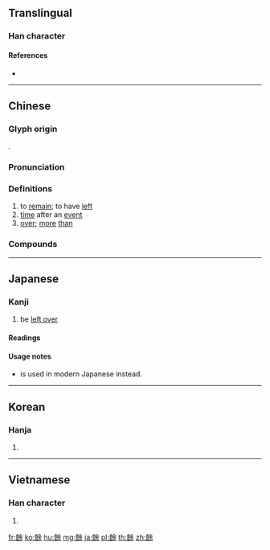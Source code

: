 {{character info/new}}
{{also|余|馀}}
==Translingual==
{{ja-forms|[[余]]|[[余]]|餘}}

===Han character===
{{Han char|rn=184|rad=食|as=07|sn=16|four=88794|canj=OIOMD|ids=⿰飠余}}

====References====
* {{Han ref|kx=1420.250|dkj=44185|dj=1945.240|hdz=74456.090|uh=9918|ud=39192|bh=BE6C|bd=48748}}

----

==Chinese==
{{zh-forms|s=余|alt=馀-nonstandard simplified}}

===Glyph origin===
{{Han etym}}
{{Han compound|食|余|c1=s|c2=p|ls=psc}}.

===Pronunciation===
{{zh-pron
|m=yú
|c=jyu4
|mn=qz:îr/tw,xm:û/twv,zz:î
|mn_note=Taiwanese: î - vernacular; û - literary
|w=3hhy
|mc=y
|oc=y
|ma=
|cat=v,n,num
}}

===Definitions===
{{zh-hanzi}}

# to [[remain]]; to have [[left]]
# [[time]] after an [[event]]
# [[over]]; [[more]] [[than]]

===Compounds===
{{zh-der|三餘|事不有餘|心有餘悸|夕陽餘暉|不留餘地|劫後餘燼|劫後餘生|多餘|恢恢有餘|公餘|心餘力絀|安享餘年|劫餘|一覽無餘|嬴餘|剩餘|廚餘|年年有餘|尸居餘氣|寬餘|富餘|不遺餘力|保留盈餘|剩餘價值|其餘|唾餘|公餘之暇|刑餘|富貴有餘|得意之餘|掃地無餘|有餘|留餘地|盈餘|戶有餘糧|殘渣餘孽|斷紙餘墨|流風餘澤|積惡餘殃|積善餘慶|死有餘僇|殘餘|目無餘子|業餘電臺|病餘|留有餘地|王餘魚|禹餘糧|歸餘|扶餘國|燼餘|流風餘俗|游刃有餘|淨餘|淋餘土|流風餘韻|業餘選手|死有餘辜|死有餘責|死有餘罪|業餘|遺風餘澤|餘熱|餘割|茶餘飯飽|餘子|餘蔭|餘孽|餘韻流風|餘波|餘閏|餘音嫋嫋|綽有餘裕|餘瀝|遊刃有餘|累積盈餘|詞餘|餘燼復然|餘閒|餘悸猶存|餘存|餘暇|茶餘客話|齒牙餘論|餘生|餘糧|餘步|編餘|餘杯冷炙|羨餘|餘黨|衣冠緒餘|遺風餘烈|餘悸|餘威|餘毒|餘珍璧謝|贏餘|結餘|餘子碌碌|餘蓄|虎口餘生|鹽餘|詩餘|餘音|零餘子|茶餘飯後|餕餘|茶餘酒後|餘食贅行|餘風|餘額交割|餘響繞梁|餘韻|餘霞成綺|餘震|餘酲|餘貾|餘角|餘裕|餘興節目|餘興|餘羨|餘缺|餘竅|餘眾|餘燼|餘烈|餘溫|餘殃|餘款|餘業遺烈|餘桶|餘桃啗君|餘明|餘數|餘弦定律|餘年|餘姚之學|餘妙繞梁|餘外|餘喘|餘味無窮|餘味|餘勇可賈|餘力|餘利|餘切|餘刃|餘光|餘下|餘音繞梁|餘慶|腐餘|緒餘|鋒鏑餘生|遺芳餘烈|節餘|課餘|遺風餘思|餘弦|餘地|餘波盪漾|諸餘|餘論|讀書三餘|耕九餘三|餘緒|賸餘|遺孽餘烈|餘事|草堂詩餘|餘額|茶餘|餘映|餘膏剩馥|綽綽有餘|紆餘|行有餘力|餘暉|耳餘|血餘}}

----

==Japanese==

===Kanji===
{{ja-kanji|style=ky|shin=余}}

# {{lb|ja|rare}} be [[left over]]

====Readings====
{{ja-readings|on=[[よ]] (yo)|kun=[[あまる]] (amaru)}}

====Usage notes====
* {{ja-l|余}} is used in modern Japanese instead.

----

==Korean==

===Hanja===
{{ko-hanja|hangeul=여|eumhun=|rv=yeo|mr=yŏ|y=ye}}

# {{defn|lang=ko|sort=食07}}

----

==Vietnamese==

===Han character===
{{vi-hantu|[[dư]]|rs=食07}}

# {{defn|lang=vi|sort=食07}}

[[fr:餘]]
[[ko:餘]]
[[hu:餘]]
[[mg:餘]]
[[ja:餘]]
[[pl:餘]]
[[th:餘]]
[[zh:餘]]